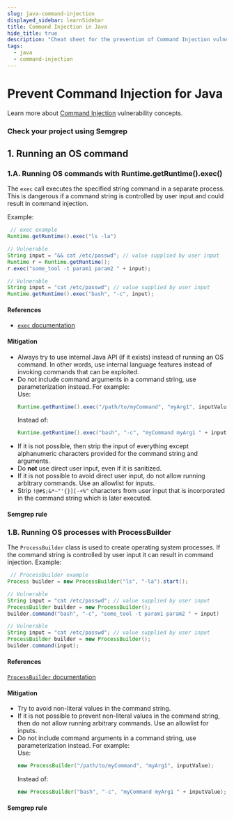 ```yaml
---
slug: java-command-injection
displayed_sidebar: learnSidebar
title: Command Injection in Java
hide_title: true
description: "Cheat sheet for the prevention of Command Injection vulnerabilities for Java."
tags:
  - java
  - command-injection
---
```



# Prevent Command Injection for Java

<CommandInjectionIntro />

Learn more about [Command Injection](/docs/learn/vulnerabilities/command-injection) vulnerability concepts.

### Check your project using Semgrep

<RecommendedRuleSet />

## 1. Running an OS command

### 1.A. Running OS commands with Runtime.getRuntime().exec()

The `exec` call executes the specified string command in a separate process. This is dangerous if a command string is controlled by user input and could result in command injection.

Example:

```java
 // exec example
Runtime.getRuntime().exec("ls -la")

// Vulnerable
String input = "&& cat /etc/passwd"; // value supplied by user input
Runtime r = Runtime.getRuntime();
r.exec("some_tool -t param1 param2 " + input);

// Vulnerable
String input = "cat /etc/passwd"; // value supplied by user input
Runtime.getRuntime().exec("bash", "-c", input);
```

#### References

- [`exec` documentation](https://docs.oracle.com/javase/7/docs/api/java/lang/Runtime.html#exec(java.lang.String))

#### Mitigation

- Always try to use internal Java API (if it exists) instead of running an OS command. In other words, use internal language features instead of invoking commands that can be exploited.
- Do not include command arguments in a command string, use parameterization instead. For example:<br />
    Use:
    ```java
    Runtime.getRuntime().exec("/path/to/myCommand", "myArg1", inputValue)
    ```
    Instead of:
    ```java
    Runtime.getRuntime().exec("bash", "-c", "myCommand myArg1 " + inputValue)
    ```
- If it is not possible, then strip the input of everything except alphanumeric characters provided for the command string and arguments.
- Do **not** use direct user input, even if it is sanitized.
- If it is not possible to avoid direct user input, do not allow running arbitrary commands. Use an allowlist for inputs.
- Strip `!@#$;&*~"'{}][-+%^` characters from user input that is incorporated in the command string which is later executed.

#### Semgrep rule

<LinkToRegistryRule ruleId="java.lang.security.audit.command-injection-formatted-runtime-call.command-injection-formatted-runtime-call" />

### 1.B. Running OS processes with ProcessBuilder

The `ProcessBuilder` class is used to create operating system processes. If the command string is controlled by user input it can result in command injection. 
Example:

```java
 // ProcessBuilder example
Process builder = new ProcessBuilder("ls", "-la").start();

// Vulnerable
String input = "cat /etc/passwd"; // value supplied by user input
ProcessBuilder builder = new ProcessBuilder();
builder.command("bash", "-c", "some_tool -t param1 param2 " + input)

// Vulnerable
String input = "cat /etc/passwd"; // value supplied by user input
ProcessBuilder builder = new ProcessBuilder();
builder.command(input);
```

#### References

[`ProcessBuilder` documentation](https://docs.oracle.com/javase/7/docs/api/java/lang/ProcessBuilder.html)

#### Mitigation

- Try to avoid non-literal values in the command string.
- If it is not possible to prevent non-literal values in the command string, then do not allow running arbitrary commands. Use an allowlist for inputs.
- Do not include command arguments in a command string, use parameterization instead. For example:<br />
    Use:
    ```java
    new ProcessBuilder("/path/to/myCommand", "myArg1", inputValue);
    ```
    Instead of:
    ```java
    new ProcessBuilder("bash", "-c", "myCommand myArg1 " + inputValue);
    ```

#### Semgrep rule

<LinkToRegistryRule ruleId="java.lang.security.audit.command-injection-process-builder.command-injection-process-builder" />
